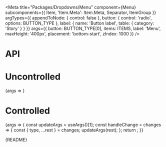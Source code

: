 
<Meta
  title="Packages/Dropdowns/Menu"
  component={Menu}
  subcomponents={{ Item, 'Item.Meta': Item.Meta, Separator, ItemGroup }}
  argTypes={{
    appendToNode: { control: false },
    button: {
      control: 'radio',
      options: BUTTON_TYPE
    },
    label: { name: 'Button label', table: { category: 'Story' } }
  }}
  args={{
    button: BUTTON_TYPE[0],
    items: ITEMS,
    label: 'Menu',
    maxHeight: '400px',
    placement: 'bottom-start',
    zIndex: 1000
  }}
/>

# API

<ArgsTable />

# Uncontrolled

<Canvas>
  <Story
    name="Uncontrolled"
    argTypes={{
      isExpanded: { control: false },
      focusedValue: { control: false },
      selectedItems: { control: false }
    }}
  >
    {args => <MenuStory {...args} />}
  </Story>
</Canvas>

# Controlled

<Canvas>
  <Story
    name="Controlled"
    argTypes={{
      defaultExpanded: { control: false },
      defaultFocusedValue: { control: false },
      focusedValue: { control: { type: 'text' } }
    }}
    args={{
      isExpanded: false,
      focusedValue: null,
      selectedItems: [{ value: 'aster', type: 'checkbox' }]
    }}
  >
    {args => {
      const updateArgs = useArgs()[1];
      const handleChange = changes => {
        const { type, ...rest } = changes;
        updateArgs(rest);
      };
      return <MenuStory {...args} onChange={handleChange} />;
    }}
  </Story>
</Canvas>

<Markdown>{README}</Markdown>
